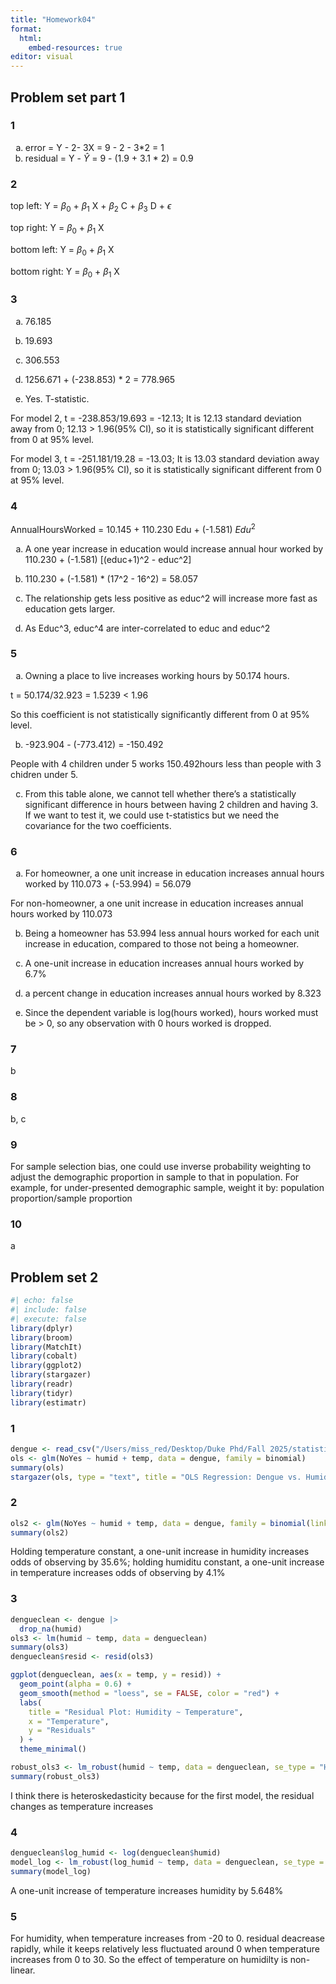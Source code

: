 ```yaml
---
title: "Homework04"
format: 
  html:
    embed-resources: true
editor: visual
---
```


## Problem set part 1

### 1

a.  error = Y - 2- 3X = 9 - 2 - 3\*2 = 1
b.  residual = Y - $\hat{Y}$ = 9 - (1.9 + 3.1 \* 2) = 0.9

### 2

top left: Y = $\beta_0$ + $\beta_1$ X + $\beta_2$ C + $\beta_3$ D + $\epsilon$

top right: Y = $\beta_0$ + $\beta_1$ X

bottom left: Y = $\beta_0$ + $\beta_1$ X

bottom right: Y = $\beta_0$ + $\beta_1$ X

### 3

a.  76.185

b.  19.693

c.  306.553

d.  1256.671 + (-238.853) \* 2 = 778.965

e.  Yes. T-statistic.

For model 2, t = -238.853/19.693 = -12.13; It is 12.13 standard deviation away from 0; 12.13 \> 1.96(95% CI), so it is statistically significant different from 0 at 95% level.

For model 3, t = -251.181/19.28 = -13.03; It is 13.03 standard deviation away from 0; 13.03 \> 1.96(95% CI), so it is statistically significant different from 0 at 95% level.

### 4

AnnualHoursWorked = 10.145 + 110.230 Edu + (-1.581) $Edu^2$

a.  A one year increase in education would increase annual hour worked by 110.230 + (-1.581) \[(educ+1)\^2 - educ\^2\]

b.  110.230 + (-1.581) \* (17\^2 - 16\^2) = 58.057

c.  The relationship gets less positive as educ\^2 will increase more fast as education gets larger.

d.  As Educ\^3, educ\^4 are inter-correlated to educ and educ\^2

### 5

a.  Owning a place to live increases working hours by 50.174 hours.

t = 50.174/32.923 = 1.5239 \< 1.96

So this coefficient is not statistically significantly different from 0 at 95% level.

b.  -923.904 - (-773.412) = -150.492

People with 4 children under 5 works 150.492hours less than people with 3 chidren under 5.

c.  From this table alone, we cannot tell whether there's a statistically significant difference in hours between having 2 children and having 3. If we want to test it, we could use t-statistics but we need the covariance for the two coefficients.

### 6

a.  For homeowner, a one unit increase in education increases annual hours worked by 110.073 + (-53.994) = 56.079

For non-homeowner, a one unit increase in education increases annual hours worked by 110.073

b.  Being a homeowner has 53.994 less annual hours worked for each unit increase in education, compared to those not being a homeowner.

c.  A one-unit increase in education increases annual hours worked by 6.7%

d.  a percent change in education increases annual hours worked by 8.323

e.  Since the dependent variable is log(hours worked), hours worked must be \> 0, so any observation with 0 hours worked is dropped.

### 7

b

### 8

b, c

### 9

For sample selection bias, one could use inverse probability weighting to adjust the demographic proportion in sample to that in population. For example, for under-presented demographic sample, weight it by: population proportion/sample proportion

### 10

a

## Problem set 2

```r
#| echo: false
#| include: false
#| execute: false
library(dplyr)
library(broom)
library(MatchIt)
library(cobalt)
library(ggplot2)
library(stargazer)
library(readr)
library(tidyr)
library(estimatr)
```

### 1

```r
dengue <- read_csv("/Users/miss_red/Desktop/Duke Phd/Fall 2025/statistics/Statistics_Fall_2025/inclass/dengue.csv")
ols <- glm(NoYes ~ humid + temp, data = dengue, family = binomial)
summary(ols)
stargazer(ols, type = "text", title = "OLS Regression: Dengue vs. Humidity & Temperature")
```

### 2

```r
ols2 <- glm(NoYes ~ humid + temp, data = dengue, family = binomial(link = "logit"))
summary(ols2)
```

Holding temperature constant, a one-unit increase in humidity increases odds of observing by 35.6%; holding humiditu constant, a one-unit increase in temperature increases odds of observing by 4.1%

### 3

```r
dengueclean <- dengue |>
  drop_na(humid)
ols3 <- lm(humid ~ temp, data = dengueclean)
summary(ols3)
dengueclean$resid <- resid(ols3)

ggplot(dengueclean, aes(x = temp, y = resid)) +
  geom_point(alpha = 0.6) +
  geom_smooth(method = "loess", se = FALSE, color = "red") +
  labs(
    title = "Residual Plot: Humidity ~ Temperature",
    x = "Temperature",
    y = "Residuals"
  ) +
  theme_minimal()
```

```r
robust_ols3 <- lm_robust(humid ~ temp, data = dengueclean, se_type = "HC1")
summary(robust_ols3)
```

I think there is heteroskedasticity because for the first model, the residual changes as temperature increases

### 4

```r
dengueclean$log_humid <- log(dengueclean$humid)
model_log <- lm_robust(log_humid ~ temp, data = dengueclean, se_type = "HC1")
summary(model_log)
```

A one-unit increase of temperature increases humidity by 5.648%

### 5

For humidity, when temperature increases from -20 to 0. residual deacrease rapidly, while it keeps relatively less fluctuated around 0 when temperature increases from 0 to 30. So the effect of temperature on humidilty is non-linear.
